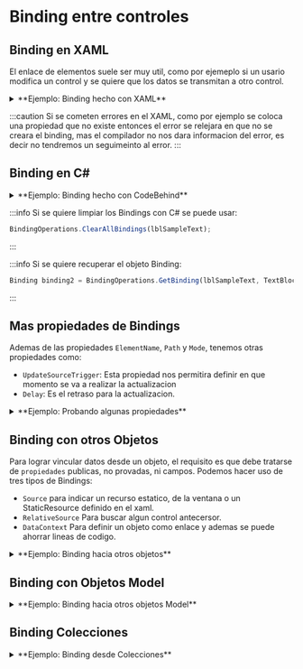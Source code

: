 # Binding entre controles
## Binding en XAML
El enlace de elementos suele ser muy util, como por ejemeplo si un usario modifica un control
y se quiere que los datos se transmitan a otro control.








<details>
  <summary>**Ejemplo: Binding hecho con XAML**</summary>

En el ejemplo se va bindear la propiedad `FontSize` del control `TextBlock`, siendo este el destino, 
y el origen sera la propiedad `Value` del control  `Slider`. 
```xml title="xaml"
<Window x:Class="PracticandoWPF_cursoUdemy.MainWindow"
        xmlns="http://schemas.microsoft.com/winfx/2006/xaml/presentation"
        xmlns:x="http://schemas.microsoft.com/winfx/2006/xaml"
        xmlns:d="http://schemas.microsoft.com/expression/blend/2008"
        xmlns:mc="http://schemas.openxmlformats.org/markup-compatibility/2006"
        xmlns:local="clr-namespace:PracticandoWPF_cursoUdemy"
        mc:Ignorable="d"
        Title="MainWindow" Height="200" Width="300">
    <StackPanel Margin="10">
        <Slider Name="sliderFontSize" Margin="3" Minimum="1" Maximum="40" Value="10" TickFrequency="1" TickPlacement="TopLeft"/>
        <TextBlock Margin="10" Name="lblSampleText" 
        <!--resaltado--next-line-->
                   FontSize="{Binding ElementName=sliderFontSize, Path=Value}" 
                   Text="Texto Simple" />
        <StackPanel Orientation="Horizontal">
            <Button Name="btnSmall" Click="btnSmall_Click" Margin="5">Pequeño</Button>
            <Button Name="btnNormal" Click="btnNormal_Click" Margin="5">Normal</Button>
            <Button Name="btnLarge" Click="btnLarge_Click" Margin="5">Grande</Button>
        </StackPanel>
    </StackPanel>
</Window>
```

```ts title="C#"
public partial class MainWindow : Window
{
    public MainWindow(){
        InitializeComponent();
    }

    private void btnSmall_Click(object sender, RoutedEventArgs e) {
        sliderFontSize.Value = 8; 
    }

    private void btnNormal_Click(object sender, RoutedEventArgs e){
        sliderFontSize.Value = 16;
    }

    private void btnLarge_Click(object sender, RoutedEventArgs e){
        //sliderFontSize.Value = 30;
        lblSampleText.FontSize = 30;
    }
}
```


En este ejemplo `Grande` no es de dos vias, por defecto toma el valor de `Mode=OneWay`,
el modo `Mode=OneWayToSource` se usa cuando no son propiedades de Dependecia, a continuacion se usa 
el valor `Mode=TwoWay`.

```xml title="xaml"
<Window x:Class="PracticandoWPF_cursoUdemy.MainWindow"
        xmlns="http://schemas.microsoft.com/winfx/2006/xaml/presentation"
        xmlns:x="http://schemas.microsoft.com/winfx/2006/xaml"
        xmlns:d="http://schemas.microsoft.com/expression/blend/2008"
        xmlns:mc="http://schemas.openxmlformats.org/markup-compatibility/2006"
        xmlns:local="clr-namespace:PracticandoWPF_cursoUdemy"
        mc:Ignorable="d"
        Title="MainWindow" Height="200" Width="300">
    <StackPanel Margin="10">
        <Slider Name="sliderFontSize" Margin="3" Minimum="1" Maximum="40" Value="10" TickFrequency="1" TickPlacement="TopLeft"/>
        <TextBlock Margin="10" Name="lblSampleText" 
        <!--resaltado--next-line-->
                   FontSize="{Binding ElementName=sliderFontSize, Path=Value, Mode=TwoWay}" 
                   Text="Texto Simple" />
        <StackPanel Orientation="Horizontal">
            <Button Name="btnSmall" Click="btnSmall_Click" Margin="5">Pequeño</Button>
            <Button Name="btnNormal" Click="btnNormal_Click" Margin="5">Normal</Button>
            <Button Name="btnLarge" Click="btnLarge_Click" Margin="5">Grande</Button>
        </StackPanel>
    </StackPanel>
</Window>
```

</details>









:::caution
Si se cometen errores en el XAML, como por ejemplo se coloca una propiedad que no existe
entonces el error se relejara en que no se creara el binding, mas el compilador no nos dara informacion del error, 
es decir no tendremos un seguimeinto al error.
:::







## Binding en C#

<details>
  <summary>**Ejemplo: Binding hecho con CodeBehind**</summary>

  Tambien podemos ver el ejemplo pero con CodeBehind, es decir hecho en C#.
```xml title="xaml"
<Window x:Class="PracticandoWPF_cursoUdemy.MainWindow"
        xmlns="http://schemas.microsoft.com/winfx/2006/xaml/presentation"
        xmlns:x="http://schemas.microsoft.com/winfx/2006/xaml"
        xmlns:d="http://schemas.microsoft.com/expression/blend/2008"
        xmlns:mc="http://schemas.openxmlformats.org/markup-compatibility/2006"
        xmlns:local="clr-namespace:PracticandoWPF_cursoUdemy"
        mc:Ignorable="d"
        Title="MainWindow" Height="200" Width="300"
        <!--resaltado--next-line-->
        Loaded="Window_Loaded">
    <StackPanel Margin="10">
        <Slider Name="sliderFontSize" Margin="3" Minimum="1" Maximum="40" Value="10" TickFrequency="1" TickPlacement="TopLeft"/>
        <TextBlock Margin="10" Name="lblSampleText" Text="Texto Simple" />
        <StackPanel Orientation="Horizontal">
            <Button Name="btnSmall" Click="btnSmall_Click" Margin="5">Pequeño</Button>
            <Button Name="btnNormal" Click="btnNormal_Click" Margin="5">Normal</Button>
            <Button Name="btnLarge" Click="btnLarge_Click" Margin="5">Grande</Button>
        </StackPanel>
    </StackPanel>
</Window>
```

```ts title="C#"
public partial class MainWindow : Window
{
    public MainWindow(){
        InitializeComponent();
    }

    private void btnSmall_Click(object sender, RoutedEventArgs e) {
        sliderFontSize.Value = 8; 
    }

    private void btnNormal_Click(object sender, RoutedEventArgs e){
        sliderFontSize.Value = 16;
    }

    private void btnLarge_Click(object sender, RoutedEventArgs e){
        //sliderFontSize.Value = 30;
        lblSampleText.FontSize = 30;
    }

    private void Window_Loaded(object sender, RoutedEventArgs e)
    {
        //resaltado-start
        Binding binding = new Binding();
        binding.Source = sliderFontSize;
        binding.Path = new PropertyPath("Value");
        binding.Mode = BindingMode.TwoWay;
        lblSampleText.SetBinding(TextBlock.FontSizeProperty, binding);
        //resaltado-end
    }
}
```
</details>







:::info
Si se quiere limpiar los Bindings con C# se puede usar:
```ts
BindingOperations.ClearAllBindings(lblSampleText);
```
:::

:::info
Si se quiere recuperar el objeto Binding:
```ts
Binding binding2 = BindingOperations.GetBinding(lblSampleText, TextBlock.FontSizeProperty);
```
:::






## Mas propiedades de Bindings

Ademas de las propiedades `ElementName`, `Path` y `Mode`, tenemos otras propiedades como:
* `UpdateSourceTrigger`: Esta propiedad nos permitira definir en que momento se va a realizar la actualizacion
* `Delay`: Es el retraso para la actualizacion.
<details>
  <summary>**Ejemplo: Probando algunas propiedades**</summary>

  Tambien podemos ver el ejemplo pero con CodeBehind, es decir hecho en C#.
```xml title="xaml"
<Window x:Class="PracticandoWPF_cursoUdemy.MainWindow"
        xmlns="http://schemas.microsoft.com/winfx/2006/xaml/presentation"
        xmlns:x="http://schemas.microsoft.com/winfx/2006/xaml"
        xmlns:d="http://schemas.microsoft.com/expression/blend/2008"
        xmlns:mc="http://schemas.openxmlformats.org/markup-compatibility/2006"
        xmlns:local="clr-namespace:PracticandoWPF_cursoUdemy"
        mc:Ignorable="d"
        Title="MainWindow" Height="200" Width="300">
    <StackPanel Margin="10">
        <TextBox x:Name="txtContent" Text="Texto Simple"/>
        <Slider Name="sliderFontSize" Margin="3" Minimum="1" Maximum="40" Value="10" TickFrequency="1" TickPlacement="TopLeft"/>
        <TextBlock Margin="10" Name="lblSampleText" 
                   FontSize="{Binding ElementName=sliderFontSize,Path=Value, Mode=TwoWay,
                   <!--resaltado--next-line-->
                                UpdateSourceTrigger=PropertyChanged, Delay=3000}"
                   Text="{Binding ElementName=txtContent, Path=Text}" />
        <StackPanel Orientation="Horizontal">
            <Button Name="btnSmall" Click="btnSmall_Click" Margin="5">Pequeño</Button>
            <Button Name="btnNormal" Click="btnNormal_Click" Margin="5">Normal</Button>
            <Button Name="btnLarge" Click="btnLarge_Click" Margin="5">Grande</Button>
        </StackPanel>
    </StackPanel>
</Window>
```

```ts title="C#"
public partial class MainWindow : Window
{
    public MainWindow(){
        InitializeComponent();
    }

    private void btnSmall_Click(object sender, RoutedEventArgs e) {
        sliderFontSize.Value = 8; 
    }

    private void btnNormal_Click(object sender, RoutedEventArgs e){
        sliderFontSize.Value = 16;
    }

    private void btnLarge_Click(object sender, RoutedEventArgs e){
        //sliderFontSize.Value = 30;
        lblSampleText.FontSize = 30;
    }
}
```
</details>

## Binding con otros Objetos
Para lograr vincular datos desde un objeto, el requisito es que debe 
tratarse de `propiedades` publicas, no provadas, ni campos.
Podemos hacer uso de tres tipos de Bindings:
- `Source` para indicar un recurso estatico, de la ventana o un StaticResource definido en el xaml.
- `RelativeSource` Para buscar algun control antecersor.
- `DataContext` Para definir un objeto como enlace y ademas se puede ahorrar lineas de codigo.

<details>
  <summary>**Ejemplo: Binding hacia otros objetos**</summary>

Ejemplo de implementacion de Binding hacia otros objetos.
```xml title="xaml"
<Window x:Class="PracticandoWPF_cursoUdemy.MainWindow"
        xmlns="http://schemas.microsoft.com/winfx/2006/xaml/presentation"
        xmlns:x="http://schemas.microsoft.com/winfx/2006/xaml"
        xmlns:d="http://schemas.microsoft.com/expression/blend/2008"
        xmlns:mc="http://schemas.openxmlformats.org/markup-compatibility/2006"
        xmlns:local="clr-namespace:PracticandoWPF_cursoUdemy"
        mc:Ignorable="d"
        Title="MainWindow" Height="200" Width="300">
    <Window.Resources>
        <FontFamily x:Key="CustomFont">Calibri</FontFamily>
    </Window.Resources>
    <StackPanel>
        <TextBlock Text="{Binding Source={x:Static SystemFonts.IconFontFamily},Path=Source} "/>
        <TextBlock Text="{Binding Source={StaticResource CustomFont}, Path=Source} "/>
        <TextBlock Text="{Binding Path=Title, RelativeSource={RelativeSource FindAncestor, AncestorType={x:Type Window}} }"/>
        <StackPanel DataContext="{x:Static SystemFonts.IconFontFamily}">
            <TextBlock Text="{Binding Path=Source}"/>
            <TextBlock Text="{Binding Path=LineSpacing}"/> 
            <TextBlock Text="{Binding Path=FamilyTypefaces[0].Style}"/>
            <TextBlock Text="{Binding Path=FamilyTypefaces[0].Weight}"/>
        </StackPanel>
    </StackPanel>
</Window>
```
</details>

## Binding con Objetos Model

<details>
  <summary>**Ejemplo: Binding hacia otros objetos Model**</summary>

Ejemplo de implementacion de Binding hacia otros objetos del Model.
`INotifyPropertyChanged`: Implementa este patrón para garantizar que la interfaz gráfica se 
actualice automáticamente cuando cambien las propiedades del modelo:
* Evento PropertyChanged: Se dispara al usar CuandoCambiaLaPropiedad.
* Gracias a `INotifyPropertyChanged`, cualquier cambio en las propiedades 
del modelo actualiza la interfaz automáticamente.
* Binding bidireccional: Esto ocurre porque los TextBox están vinculados 
directamente a las propiedades del modelo.
```xml title="xaml"
<Window x:Class="PracticandoWPF_cursoUdemy.MainWindow"
        xmlns="http://schemas.microsoft.com/winfx/2006/xaml/presentation"
        xmlns:x="http://schemas.microsoft.com/winfx/2006/xaml"
        xmlns:d="http://schemas.microsoft.com/expression/blend/2008"
        xmlns:mc="http://schemas.openxmlformats.org/markup-compatibility/2006"
        xmlns:local="clr-namespace:PracticandoWPF_cursoUdemy"
        mc:Ignorable="d"
        Title="MainWindow" Height="200" Width="300">
    <Grid Name="gridTotal" Margin="5">
        <Grid.RowDefinitions>
            <RowDefinition Height="30"/>
            <RowDefinition Height="30"/>
            <RowDefinition Height="30"/>
            <RowDefinition Height="30"/>
            <RowDefinition Height="30"/>
        </Grid.RowDefinitions>
        <Grid.ColumnDefinitions>
            <ColumnDefinition Width="100"/>
            <ColumnDefinition Width="*"/>
        </Grid.ColumnDefinitions>
        <TextBlock Text="Product Id:" Grid.Row="0" VerticalAlignment="Center"/>
        <TextBlock Text="Model Name:" Grid.Row="1" VerticalAlignment="Center"/>
        <TextBlock Text="Precio:" Grid.Row="2" VerticalAlignment="Center"/>
        <TextBox Text="{Binding Path=ProductId}" Grid.Row="0" Grid.Column="1" Margin="2"/>
        <TextBox Text="{Binding Path=ModelName}" Grid.Row="1" Grid.Column="1" Margin="2"/>
        <TextBox Text="{Binding Path=Price}" Grid.Row="2" Grid.Column="1" Margin="2"/>

        <Button Name="btnAumentarPrecio" Content="Aumentar Precio" Grid.Row="3" Grid.ColumnSpan="2" Margin="2"/>
        <Button Name="btnImprimir" Content="Imprimir Producto" Grid.Row="4" Grid.ColumnSpan="2" Margin="2"/>
    </Grid>
</Window>
```

```ts title="C# CodeBehind"
public partial class MainWindow : Window
{
    public MainWindow(){
        InitializeComponent();
        gridTotal.DataContext = new Product(1, "Modelooo", 1.20);
        btnAumentarPrecio.Click += btnAumentarPrecio_Click;
        btnImprimir.Click += BtnImprimir_Click;
    }

    private void BtnImprimir_Click(object sender, RoutedEventArgs e){
        Product product = gridTotal.DataContext as Product;
        MessageBox.Show(product.ToString());
    }

    private void btnAumentarPrecio_Click(object sender, RoutedEventArgs e) {
        Product product = gridTotal.DataContext as Product;
        product.Price *= 1.18;
    }
}
```

```ts title="C# Clase Product"
public class Product : INotifyPropertyChanged
{
    #region CAMPOS
    private int productId;
    private string modelName;
    private double price;
    #endregion

    #region PROPIEDADES
    public int ProductId {  
        get { return productId; } 
        set { 
            productId = value; 
            CuandoCambiaLaPropiedad(new PropertyChangedEventArgs(nameof(ProductId)));
        } 
    }
    public string ModelName{
        get { return modelName; }
        set{
            modelName = value;
            CuandoCambiaLaPropiedad(new PropertyChangedEventArgs(nameof(ModelName)));
        }
    }
    public double Price{
        get { return price; }
        set {
            price = value;
            CuandoCambiaLaPropiedad(new PropertyChangedEventArgs(nameof (Price)));
        }
    }
    #endregion

    public Product(int productId, string modelNanme, double price){
        this.productId = productId;
        this.price = price;
        this.modelName = modelNanme;
    }

    public override string ToString(){
        return $"Id: {this.productId}\nModelo: {this.modelName}\nPrecio: {this.price}";
    }

    public event PropertyChangedEventHandler PropertyChanged;
    public void CuandoCambiaLaPropiedad(PropertyChangedEventArgs e){
        if (PropertyChanged != null){
            PropertyChanged(this, e);
        }
    }
}
```

</details>









## Binding Colecciones

<details>
  <summary>**Ejemplo: Binding desde Colecciones**</summary>

Ejemplo de implementacion de Binding desde Colecciones.

```xml title="xaml"
<Window x:Class="PracticandoWPF_cursoUdemy.MainWindow"
        xmlns="http://schemas.microsoft.com/winfx/2006/xaml/presentation"
        xmlns:x="http://schemas.microsoft.com/winfx/2006/xaml"
        xmlns:d="http://schemas.microsoft.com/expression/blend/2008"
        xmlns:mc="http://schemas.openxmlformats.org/markup-compatibility/2006"
        xmlns:local="clr-namespace:PracticandoWPF_cursoUdemy"
        mc:Ignorable="d"
        Title="MainWindow" Height="350" Width="300">
    <StackPanel>
        <TextBlock Text="Lista Productos:" Grid.Row="0" VerticalAlignment="Center"/>
        <ListBox x:Name="lstProducts" Grid.Row="0" Grid.Column="1" Margin="2" Height="80"/>
        <Grid x:Name="gridTotal" DataContext="{Binding ElementName=lstProducts, Path=SelectedItem}">
            <Grid.RowDefinitions>
                <RowDefinition Height="30"/>
                <RowDefinition Height="30"/>
                <RowDefinition Height="30"/>
                <RowDefinition Height="30"/>
                <RowDefinition Height="30"/>
                <RowDefinition Height="30"/>
            </Grid.RowDefinitions>
            <Grid.ColumnDefinitions>
                <ColumnDefinition Width="100"/>
                <ColumnDefinition Width="*"/>
            </Grid.ColumnDefinitions>
            <TextBlock Text="Product Id:" Grid.Row="0" VerticalAlignment="Center"/>
            <TextBlock Text="Model Name:" Grid.Row="1" VerticalAlignment="Center"/>
            <TextBlock Text="Precio:" Grid.Row="2" VerticalAlignment="Center"/>
            <TextBox Text="{Binding Path=ProductId}" Grid.Row="0" Grid.Column="1" Margin="2"/>
            <TextBox Text="{Binding Path=ModelName}" Grid.Row="1" Grid.Column="1" Margin="2"/>
            <TextBox Text="{Binding Path=Price}" Grid.Row="2" Grid.Column="1" Margin="2"/>

            <Button Name="btnAumentarPrecio" Content="Aumentar Precio" Grid.Row="3" Grid.ColumnSpan="2" Margin="2"/>
            <Button Name="btnImprimir" Content="Imprimir Producto" Grid.Row="4" Grid.ColumnSpan="2" Margin="2"/>
            <Button Name="btnEliminar" Content="Eliminar Producto" Grid.Row="5" Grid.ColumnSpan="2" Margin="2"/>

        </Grid>
    </StackPanel>
    
</Window>
```

```ts title="C# CodeBehind"
public partial class MainWindow : Window
{
    private ObservableCollection<Product> products;
    public MainWindow(){
        InitializeComponent();
        products = new ObservableCollection<Product>() { new Product(1, "asas", 122.3), new Product(2, "bcbcb", 12.2) };
        lstProducts.ItemsSource = products;
        lstProducts.DisplayMemberPath = "ModelName";

        btnAumentarPrecio.Click += btnAumentarPrecio_Click;
        btnImprimir.Click += BtnImprimir_Click;
        btnEliminar.Click += btnEliminar_Click;
    }

    private void BtnImprimir_Click(object sender, RoutedEventArgs e){
        Product product = gridTotal.DataContext as Product;
        MessageBox.Show(product.ToString());
    }

    private void btnAumentarPrecio_Click(object sender, RoutedEventArgs e){
        Product product = gridTotal.DataContext as Product;
        product.Price *= 1.18;
    }

    private void btnEliminar_Click(object sender, RoutedEventArgs e){
        products.Remove(lstProducts.SelectedItem as Product);
    }
}
```

```ts title="C# Clase Product"
public class Product : INotifyPropertyChanged
{
    #region CAMPOS
    private int productId;
    private string modelName;
    private double price;
    #endregion

    #region PROPIEDADES
    public int ProductId {  
        get { return productId; } 
        set { 
            productId = value; 
            CuandoCambiaLaPropiedad(new PropertyChangedEventArgs(nameof(ProductId)));
        } 
    }
    public string ModelName{
        get { return modelName; }
        set{
            modelName = value;
            CuandoCambiaLaPropiedad(new PropertyChangedEventArgs(nameof(ModelName)));
        }
    }
    public double Price{
        get { return price; }
        set {
            price = value;
            CuandoCambiaLaPropiedad(new PropertyChangedEventArgs(nameof (Price)));
        }
    }
    #endregion

    public Product(int productId, string modelNanme, double price){
        this.productId = productId;
        this.price = price;
        this.modelName = modelNanme;
    }

    public override string ToString(){
        return $"Id: {this.productId}\nModelo: {this.modelName}\nPrecio: {this.price}";
    }

    public event PropertyChangedEventHandler PropertyChanged;
    public void CuandoCambiaLaPropiedad(PropertyChangedEventArgs e){
        if (PropertyChanged != null){
            PropertyChanged(this, e);
        }
    }
}
```

</details>